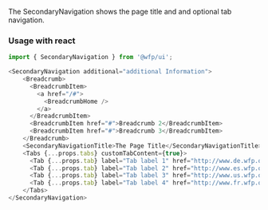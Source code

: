 The SecondaryNavigation shows the page title and and optional tab navigation.

### Usage with react
```js
import { SecondaryNavigation } from '@wfp/ui';
```

```js
<SecondaryNavigation additional="additional Information">
    <Breadcrumb>
      <BreadcrumbItem>
        <a href="/#">
          <BreadcrumbHome />
        </a>
      </BreadcrumbItem>
      <BreadcrumbItem href="#">Breadcrumb 2</BreadcrumbItem>
      <BreadcrumbItem href="#">Breadcrumb 3</BreadcrumbItem>
    </Breadcrumb>
    <SecondaryNavigationTitle>The Page Title</SecondaryNavigationTitle>
    <Tabs {...props.tabs} customTabContent={true}>
      <Tab {...props.tab} label="Tab label 1" href="http://www.de.wfp.org" />
      <Tab {...props.tab} label="Tab label 2" href="http://www.es.wfp.org" />
      <Tab {...props.tab} label="Tab label 3" href="http://www.us.wfp.org" />
      <Tab {...props.tab} label="Tab label 4" href="http://www.fr.wfp.org" />
    </Tabs>
</SecondaryNavigation>
```